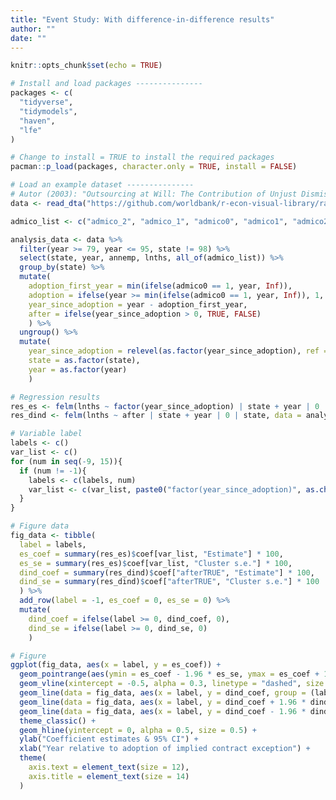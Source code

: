 ```yaml
---
title: "Event Study: With difference-in-difference results"
author: ""
date: ""
---
```


```r
knitr::opts_chunk$set(echo = TRUE)
```

```r
# Install and load packages ---------------
packages <- c(
  "tidyverse",
  "tidymodels",
  "haven",
  "lfe"
)

# Change to install = TRUE to install the required packages
pacman::p_load(packages, character.only = TRUE, install = FALSE)

# Load an example dataset ---------------
# Autor (2003): "Outsourcing at Will: The Contribution of Unjust Dismissal Doctrine to the Growth of Employment Outsourcing"
data <- read_dta("https://github.com/worldbank/r-econ-visual-library/raw/master/Library/Data/autor-jole-2003.dta")

admico_list <- c("admico_2", "admico_1", "admico0", "admico1", "admico2", "admico3", "mico4")

analysis_data <- data %>%
  filter(year >= 79, year <= 95, state != 98) %>%
  select(state, year, annemp, lnths, all_of(admico_list)) %>%
  group_by(state) %>%
  mutate(
    adoption_first_year = min(ifelse(admico0 == 1, year, Inf)),
    adoption = ifelse(year >= min(ifelse(admico0 == 1, year, Inf)), 1, 0),
    year_since_adoption = year - adoption_first_year,
    after = ifelse(year_since_adoption > 0, TRUE, FALSE)
    ) %>%
  ungroup() %>%
  mutate(
    year_since_adoption = relevel(as.factor(year_since_adoption), ref = "-1"),
    state = as.factor(state),
    year = as.factor(year)
    )

# Regression results
res_es <- felm(lnths ~ factor(year_since_adoption) | state + year | 0 | state, data = analysis_data)
res_dind <- felm(lnths ~ after | state + year | 0 | state, data = analysis_data)

# Variable label
labels <- c()
var_list <- c()
for (num in seq(-9, 15)){
  if (num != -1){
    labels <- c(labels, num)
    var_list <- c(var_list, paste0("factor(year_since_adoption)", as.character(num)))
  }
}

# Figure data
fig_data <- tibble(
  label = labels,
  es_coef = summary(res_es)$coef[var_list, "Estimate"] * 100,
  es_se = summary(res_es)$coef[var_list, "Cluster s.e."] * 100,
  dind_coef = summary(res_dind)$coef["afterTRUE", "Estimate"] * 100,
  dind_se = summary(res_dind)$coef["afterTRUE", "Cluster s.e."] * 100
  ) %>%
  add_row(label = -1, es_coef = 0, es_se = 0) %>%
  mutate(
    dind_coef = ifelse(label >= 0, dind_coef, 0),
    dind_se = ifelse(label >= 0, dind_se, 0)
    )

# Figure
ggplot(fig_data, aes(x = label, y = es_coef)) +
  geom_pointrange(aes(ymin = es_coef - 1.96 * es_se, ymax = es_coef + 1.96 * es_se), alpha = 0.7) +
  geom_vline(xintercept = -0.5, alpha = 0.3, linetype = "dashed", size = 0.3) +
  geom_line(data = fig_data, aes(x = label, y = dind_coef, group = (label >= 0)), color = "red", alpha = 0.7) +
  geom_line(data = fig_data, aes(x = label, y = dind_coef + 1.96 * dind_se, group = (label >= 0)), linetype = "dashed", color = "red", alpha = 0.7) +
  geom_line(data = fig_data, aes(x = label, y = dind_coef - 1.96 * dind_se, group = (label >= 0)), linetype = "dashed", color = "red", alpha = 0.7) +
  theme_classic() +
  geom_hline(yintercept = 0, alpha = 0.5, size = 0.5) +
  ylab("Coefficient estimates & 95% CI") +
  xlab("Year relative to adoption of implied contract exception") +
  theme(
    axis.text = element_text(size = 12),
    axis.title = element_text(size = 14)
  )

```
